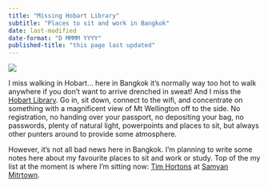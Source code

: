 ```yaml
---
title: "Missing Hobart Library"
subtitle: "Places to sit and work in Bangkok"
date: last-modified
date-format: "D MMMM YYYY"
published-title: "this page last updated"
---
```



![](images/Hobart_library_April_2024.jpg)

I miss walking in Hobart... here in Bangkok it's normally way too hot to walk anywhere if you don't want to arrive drenched in sweat! And I miss the [Hobart Library](https://libraries.tas.gov.au/locations/hobart-library/). Go in, sit down, connect to the wifi, and concentrate on something with a magnificent view of Mt Wellington off to the side. No registration, no handing over your passport, no depositing your bag, no passwords, plenty of natural light, powerpoints and places to sit, but always other punters around to provide some atmosphere. 

However, it's not all bad news here in Bangkok. I'm planning to write some notes here about my favourite places to sit and work or study. Top of the my list at the moment is where I'm sitting now: [Tim Hortons](https://timhortons.co.th/) at [Samyan Mitrtown](https://www.samyan-mitrtown.com/en/).











